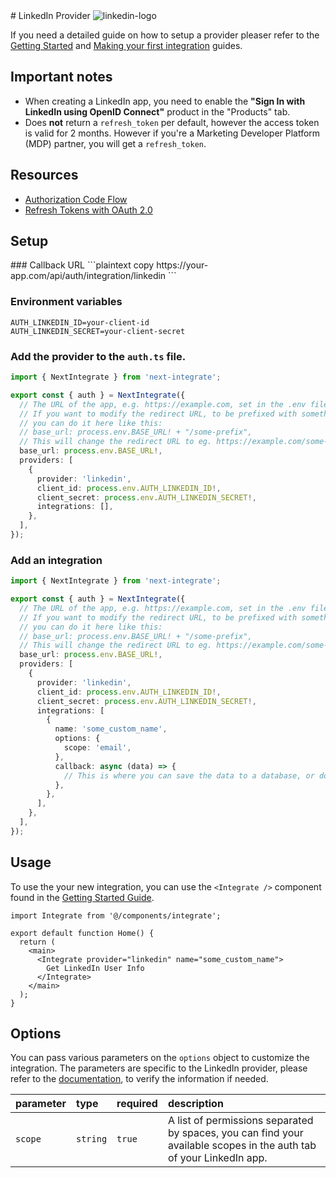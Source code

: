 
<div className="flex w-full items-center justify-between gap-4">
  # LinkedIn Provider
  <Image src="/icons/linkedin.svg" alt="linkedin-logo" width={48} height={48} />
</div>

If you need a detailed guide on how to setup a provider pleaser refer to the [Getting Started](/docs/getting-started) and [Making your first integration](/docs/making-your-first-integration) guides.

## Important notes

- When creating a LinkedIn app, you need to enable the **"Sign In with LinkedIn using OpenID Connect"** product in the "Products" tab.
- Does **not** return a `refresh_token` per default, however the access token is valid for 2 months. However if you're a Marketing Developer Platform (MDP) partner, you will get a `refresh_token`.

## Resources

- [Authorization Code Flow](https://learn.microsoft.com/en-us/linkedin/shared/authentication/authorization-code-flow?tabs=HTTPS1#authorization-code-flow)
- [Refresh Tokens with OAuth 2.0](https://learn.microsoft.com/en-us/linkedin/shared/authentication/programmatic-refresh-tokens)

## Setup

<Steps>
### Callback URL
```plaintext copy
https://your-app.com/api/auth/integration/linkedin
```

### Environment variables

```.env filename=".env.local" copy
AUTH_LINKEDIN_ID=your-client-id
AUTH_LINKEDIN_SECRET=your-client-secret
```

### Add the provider to the `auth.ts` file.

```ts filename="auth.ts" copy {11-16}
import { NextIntegrate } from 'next-integrate';

export const { auth } = NextIntegrate({
  // The URL of the app, e.g. https://example.com, set in the .env file.
  // If you want to modify the redirect URL, to be prefixed with something else,
  // you can do it here like this:
  // base_url: process.env.BASE_URL! + "/some-prefix",
  // This will change the redirect URL to eg. https://example.com/some-prefix/api/auth/integration/google
  base_url: process.env.BASE_URL!,
  providers: [
    {
      provider: 'linkedin',
      client_id: process.env.AUTH_LINKEDIN_ID!,
      client_secret: process.env.AUTH_LINKEDIN_SECRET!,
      integrations: [],
    },
  ],
});
```

### Add an integration

```ts copy filename="auth.ts" {16-24}
import { NextIntegrate } from 'next-integrate';

export const { auth } = NextIntegrate({
  // The URL of the app, e.g. https://example.com, set in the .env file.
  // If you want to modify the redirect URL, to be prefixed with something else,
  // you can do it here like this:
  // base_url: process.env.BASE_URL! + "/some-prefix",
  // This will change the redirect URL to eg. https://example.com/some-prefix/api/auth/integration/google
  base_url: process.env.BASE_URL!,
  providers: [
    {
      provider: 'linkedin',
      client_id: process.env.AUTH_LINKEDIN_ID!,
      client_secret: process.env.AUTH_LINKEDIN_SECRET!,
      integrations: [
        {
          name: 'some_custom_name',
          options: {
            scope: 'email',
          },
          callback: async (data) => {
            // This is where you can save the data to a database, or do something else with it.
          },
        },
      ],
    },
  ],
});
```

</Steps>

## Usage

To use the your new integration, you can use the `<Integrate />` component found in the [Getting Started Guide]("docs/getting-started#create-an-integrate-components").

```tsx copy {1, 6-8}
import Integrate from '@/components/integrate';

export default function Home() {
  return (
    <main>
      <Integrate provider="linkedin" name="some_custom_name">
        Get LinkedIn User Info
      </Integrate>
    </main>
  );
}
```

## Options

You can pass various parameters on the `options` object to customize the integration. The parameters are specific to the LinkedIn provider, please refer to the [documentation](https://docs.microsoft.com/en-us/linkedin/shared/authentication/authorization-code-flow?tabs=HTTPS1#authorization-code-flow), to verify the information if needed.

| parameter | type     | required | description                                                                                                         |
| :-------- | :------- | :------- | :------------------------------------------------------------------------------------------------------------------ |
| `scope`   | `string` | `true`   | A list of permissions separated by spaces, you can find your available scopes in the auth tab of your LinkedIn app. |
